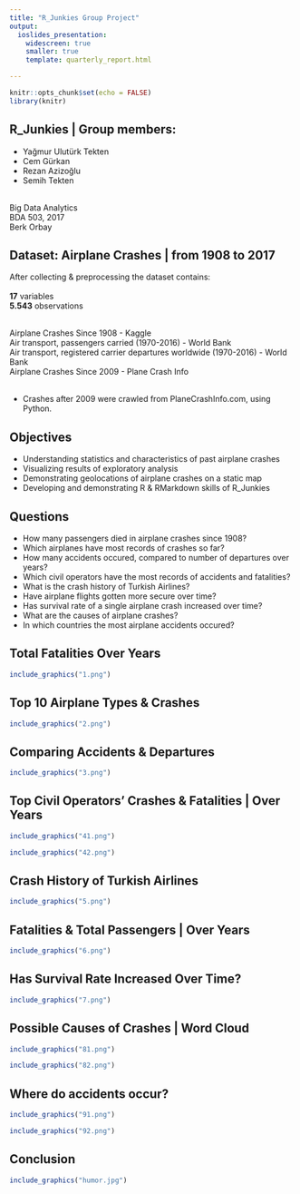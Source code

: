 ```yaml
---
title: "R_Junkies Group Project"
output: 
  ioslides_presentation:
    widescreen: true
    smaller: true
    template: quarterly_report.html   

---
```


```r
knitr::opts_chunk$set(echo = FALSE)
library(knitr)

```

## R_Junkies | Group members:

+ Yağmur Ulutürk Tekten
+ Cem Gürkan
+ Rezan Azizoğlu
+ Semih Tekten

<br>
Big Data Analytics<br>
BDA 503, 2017<br>
Berk Orbay

## Dataset: Airplane Crashes | from 1908 to 2017
After collecting & preprocessing the dataset contains:<br><br>
**17** variables<br>
**5.543** observations<br><br>

Airplane Crashes Since 1908 - Kaggle<br>
Air transport, passengers carried (1970-2016) - World Bank<br>
Air transport, registered carrier departures worldwide (1970-2016) - World Bank<br>
Airplane Crashes Since 2009 - Plane Crash Info<br><br>

* Crashes after 2009 were crawled from PlaneCrashInfo.com, using Python.

## Objectives

+ Understanding statistics and characteristics of past airplane crashes
+ Visualizing results of exploratory analysis
+ Demonstrating geolocations of airplane crashes on a static map
+ Developing and demonstrating R & RMarkdown skills of R_Junkies

## Questions

+ How many passengers died in airplane crashes since 1908? 
+ Which airplanes have most records of crashes so far? 
+ How many accidents occured, compared to number of departures over years? 
+ Which civil operators have the most records of accidents and fatalities? 
+ What is the crash history of Turkish Airlines? 
+ Have airplane flights gotten more secure over time? 
+ Has survival rate of a single airplane crash increased over time? 
+ What are the causes of airplane crashes? 
+ In which countries the most airplane accidents occured?

## Total Fatalities Over Years

```r
include_graphics("1.png") 
```



## Top 10 Airplane Types & Crashes

```r
include_graphics("2.png") 
```

## Comparing Accidents & Departures

```r
include_graphics("3.png") 
```

## Top Civil Operators’ Crashes & Fatalities | Over Years

```r
include_graphics("41.png") 
```

```r
include_graphics("42.png") 
```

## Crash History of Turkish Airlines

```r
include_graphics("5.png") 
```

## Fatalities & Total Passengers | Over Years

```r
include_graphics("6.png") 
```

## Has Survival Rate Increased Over Time?

```r
include_graphics("7.png") 
```

## Possible Causes of Crashes | Word Cloud

```r
include_graphics("81.png") 
```

```r
include_graphics("82.png") 
```


## Where do accidents occur?

```r
include_graphics("91.png") 
```

```r
include_graphics("92.png") 
```

## Conclusion

```r
include_graphics("humor.jpg") 
```
